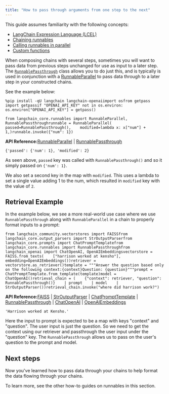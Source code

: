 ```yaml
---
title: "How to pass through arguments from one step to the next"
---
```


<Info>
  This guide assumes familiarity with the following concepts:

  * [LangChain Expression Language (LCEL)](/oss/concepts/lcel)
  * [Chaining runnables](/oss/how_to/sequence)
  * [Calling runnables in parallel](/oss/how_to/parallel)
  * [Custom functions](/oss/how_to/functions)
</Info>

When composing chains with several steps, sometimes you will want to pass data from previous steps unchanged for use as input to a later step. The [`RunnablePassthrough`](https://python.langchain.com/api_reference/core/runnables/langchain_core.runnables.passthrough.RunnablePassthrough.html) class allows you to do just this, and is typically is used in conjunction with a [RunnableParallel](/oss/how_to/parallel) to pass data through to a later step in your constructed chains.

See the example below:

```
%pip install -qU langchain langchain-openaiimport osfrom getpass import getpassif "OPENAI_API_KEY" not in os.environ:    os.environ["OPENAI_API_KEY"] = getpass()
```

```
from langchain_core.runnables import RunnableParallel, RunnablePassthroughrunnable = RunnableParallel(    passed=RunnablePassthrough(),    modified=lambda x: x["num"] + 1,)runnable.invoke({"num": 1})
```

**API Reference:**[RunnableParallel](https://python.langchain.com/api_reference/core/runnables/langchain_core.runnables.base.RunnableParallel.html) | [RunnablePassthrough](https://python.langchain.com/api_reference/core/runnables/langchain_core.runnables.passthrough.RunnablePassthrough.html)

```
{'passed': {'num': 1}, 'modified': 2}
```

As seen above, `passed` key was called with `RunnablePassthrough()` and so it simply passed on `{'num': 1}`.

We also set a second key in the map with `modified`. This uses a lambda to set a single value adding 1 to the num, which resulted in `modified` key with the value of `2`.

## Retrieval Example

In the example below, we see a more real-world use case where we use `RunnablePassthrough` along with `RunnableParallel` in a chain to properly format inputs to a prompt:

```
from langchain_community.vectorstores import FAISSfrom langchain_core.output_parsers import StrOutputParserfrom langchain_core.prompts import ChatPromptTemplatefrom langchain_core.runnables import RunnablePassthroughfrom langchain_openai import ChatOpenAI, OpenAIEmbeddingsvectorstore = FAISS.from_texts(    ["harrison worked at kensho"], embedding=OpenAIEmbeddings())retriever = vectorstore.as_retriever()template = """Answer the question based only on the following context:{context}Question: {question}"""prompt = ChatPromptTemplate.from_template(template)model = ChatOpenAI()retrieval_chain = (    {"context": retriever, "question": RunnablePassthrough()}    | prompt    | model    | StrOutputParser())retrieval_chain.invoke("where did harrison work?")
```

**API Reference:**[FAISS](https://python.langchain.com/api_reference/community/vectorstores/langchain_community.vectorstores.faiss.FAISS.html) | [StrOutputParser](https://python.langchain.com/api_reference/core/output_parsers/langchain_core.output_parsers.string.StrOutputParser.html) | [ChatPromptTemplate](https://python.langchain.com/api_reference/core/prompts/langchain_core.prompts.chat.ChatPromptTemplate.html) | [RunnablePassthrough](https://python.langchain.com/api_reference/core/runnables/langchain_core.runnables.passthrough.RunnablePassthrough.html) | [ChatOpenAI](https://python.langchain.com/api_reference/openai/chat_models/langchain_openai.chat_models.base.ChatOpenAI.html) | [OpenAIEmbeddings](https://python.langchain.com/api_reference/openai/embeddings/langchain_openai.embeddings.base.OpenAIEmbeddings.html)

```
'Harrison worked at Kensho.'
```

Here the input to prompt is expected to be a map with keys "context" and "question". The user input is just the question. So we need to get the context using our retriever and passthrough the user input under the "question" key. The `RunnablePassthrough` allows us to pass on the user's question to the prompt and model.

## Next steps

Now you've learned how to pass data through your chains to help format the data flowing through your chains.

To learn more, see the other how-to guides on runnables in this section.
